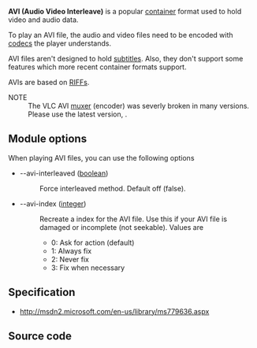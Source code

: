 {{mux|id=avi|encoder=y}}
{{wikipedia|Audio Video Interleave}}
'''AVI (Audio Video Interleave)''' is a popular [[container]] format used to hold video and audio data.

To play an AVI file, the audio and video files need to be encoded with [[codec]]s the player understands. 

AVI files aren't designed to hold [[subtitles]]. Also, they don't support some features which more recent container formats support.

AVIs are based on [[RIFF]]s.

; NOTE
: The VLC AVI [[muxer]] (encoder) was severly broken in many versions. Please use the latest version, {{VLC}} {{VLC:latest version}}.

== Module options ==
When playing AVI files, you can use the following options
* --avi-interleaved ([[boolean]])
*: Force interleaved method. Default off (false).
* --avi-index ([[integer]])
*: Recreate a index for the AVI file. Use this if your AVI file is damaged or incomplete (not seekable). Values are
*:* 0: Ask for action (default)
*:* 1: Always fix
*:* 2: Never fix
*:* 3: Fix when necessary

== Specification ==
* http://msdn2.microsoft.com/en-us/library/ms779636.aspx

== Source code ==
{{file|modules/mux/avi.c|output muxer}}
{{file|modules/demux/avi/avi.c|input demuxer}}